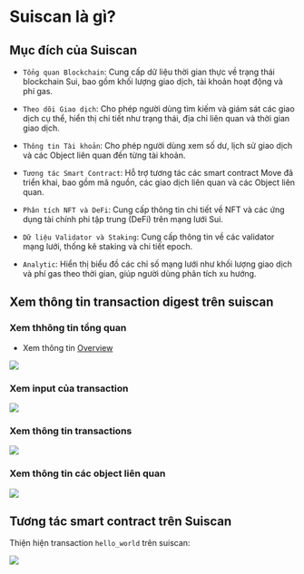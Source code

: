 
# Suiscan là gì? 

## Mục đích của Suiscan

+ `Tổng quan Blockchain`: Cung cấp dữ liệu thời gian thực về trạng thái blockchain Sui, bao gồm khối lượng giao dịch, tài khoản hoạt động và phí gas.

+ `Theo dõi Giao dịch`: Cho phép người dùng tìm kiếm và giám sát các giao dịch cụ thể, hiển thị chi tiết như trạng thái, địa chỉ liên quan và thời gian giao dịch.

+ `Thông tin Tài khoản`: Cho phép người dùng xem số dư, lịch sử giao dịch và các Object liên quan đến từng tài khoản.

+ `Tương tác Smart Contract`: Hỗ trợ tương tác các smart contract Move đã triển khai, bao gồm mã nguồn, các giao dịch liên quan và các Object liên quan.

+ `Phân tích NFT và DeFi`: Cung cấp thông tin chi tiết về NFT và các ứng dụng tài chính phi tập trung (DeFi) trên mạng lưới Sui.

+ `Dữ liệu Validator và Staking`: Cung cấp thông tin về các validator mạng lưới, thống kê staking và chi tiết epoch.

+ `Analytic`: Hiển thị biểu đồ các chỉ số mạng lưới như khối lượng giao dịch và phí gas theo thời gian, giúp người dùng phân tích xu hướng.





## Xem thông tin transaction digest trên suiscan


### Xem thhông tin tổng quan 

- Xem thông tin [Overview](https://suiscan.xyz/devnet/tx/2zSX9dfsMUAAG8qYtGHy7scXM2d4jgEurohHrSUtYrGB)

![](../assets/overview_transaction_scan.png)


### Xem input của transaction

![](../assets/inputs_transaction_scan.png)

### Xem thông tin transactions 

![](../assets/transactions_scan.png)


### Xem thông tin các object liên quan 

![](../assets/objects_scan.png)



## Tương tác smart contract trên Suiscan 

Thiện hiện transaction `hello_world` trên suiscan: 

![](../assets/interact_scan.png)


